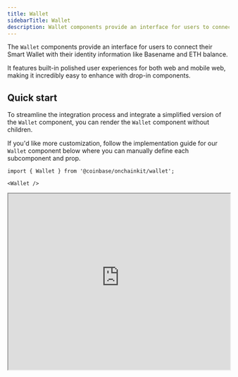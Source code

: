 ```yaml
---
title: Wallet
sidebarTitle: Wallet
description: Wallet components provide an interface for users to connect their Smart Wallet with identity information
---
```


The `Wallet` components provide an interface for users to connect their Smart Wallet with their identity information like Basename and ETH balance.

It features built-in polished user experiences for both web and mobile web, making it incredibly easy to enhance with drop-in components.

## Quick start

To streamline the integration process and integrate a simplified version of the `Wallet` component, you can render the `Wallet` component without children. 

If you'd like more customization, follow the implementation guide for our `Wallet` component below where you can manually define each subcomponent and prop.

```tsx
import { Wallet } from '@coinbase/onchainkit/wallet';

<Wallet />
```

<iframe
  src="https://684b5e62b1ff46bc5bf83966-aijszlfakk.chromatic.com/iframe.html?args=&id=onchainkit-wallet-walletcomponents--base&viewMode=story&dark=true&hero=true"
  width="100%"
  height="400"
/>

## Walkthrough

<Steps>
  <Step title="Set up your wallet connections">
  Kick off your wallet connection setup by configuring the `wagmi` provider.

  And make sure to update the `appName` as that will be displayed to
  the user when they connect their wallet.

  ```tsx
  // @noErrors: 2554
  import { ReactNode } from 'react';
  import { WagmiProvider, createConfig, http } from 'wagmi';
  import { baseSepolia } from 'wagmi/chains';
  import { coinbaseWallet } from 'wagmi/connectors';

  const wagmiConfig = createConfig({
    chains: [baseSepolia],
    connectors: [
      coinbaseWallet({
        appName: 'onchainkit',
      }),
    ],
    ssr: true,
    transports: {
      [baseSepolia.id]: http(),
    },
  });

  function App({ children }: { children: ReactNode }) {
    return <WagmiProvider config={wagmiConfig}>{children}</WagmiProvider>;
  }
  ```

  </Step>
  <Step title="Drop in the <Wallet /> components">
  Experience the magic by simply dropping in the `<Wallet />` component
  and watch it seamlessly come to life.

  Additionally, you can see the [`<Identity>`](/onchainkit/identity/identity) components
  like [`<Avatar>`](/onchainkit/identity/avatar), [`<Name>`](/onchainkit/identity/name),
  and [`<Address>`](/onchainkit/identity/address) are used in a composable way.
  Explore their documentation pages to discover various customization options.

  ```tsx
  import {
    ConnectWallet,
    Wallet,
    WalletDropdown,
    WalletDropdownDisconnect,
  } from '@coinbase/onchainkit/wallet';
  import {
    Address,
    Avatar,
    Name,
    Identity,
  } from '@coinbase/onchainkit/identity';
  import { color } from '@coinbase/onchainkit/theme';

  export function WalletComponents() {
    return (
      <div className="flex justify-end">
        <Wallet>
          <ConnectWallet>
            <Avatar className="h-6 w-6" />
            <Name />
          </ConnectWallet>
          <WalletDropdown>
            <Identity className="px-4 pt-3 pb-2" hasCopyAddressOnClick>
              <Avatar />
              <Name />
              <Address className={color.foregroundMuted} />
            </Identity>
            <WalletDropdownDisconnect />
          </WalletDropdown>
        </Wallet>
      </div>
    );
  }
  ```

  <iframe
    src="https://684b5e62b1ff46bc5bf83966-aijszlfakk.chromatic.com/iframe.html?args=&id=onchainkit-wallet-walletcomponents--with-identity-and-disconnect&viewMode=story&dark=true&hero=true"
    width="100%"
    height="400"
  />
  {/* <WalletComponents>
    <Wallet>
      <ConnectWallet>
        <Avatar className="h-6 w-6" />
        <Name />
      </ConnectWallet>
      <WalletDropdown>
        <Identity className="px-4 pt-3 pb-2" hasCopyAddressOnClick>
          <Avatar />
          <Name />
          <Address className={color.foregroundMuted} />
        </Identity>
        <WalletDropdownDisconnect />
      </WalletDropdown>
    </Wallet>
  </WalletComponents> */}

  </Step>
  <Step title="Drop in pre-made wallet components">
  Expand the user experience with pre-made components like [`<WalletDropdownLink>`](/onchainkit/wallet/wallet-dropdown-link),
  [`<WalletDropdownBasename>`](/onchainkit/wallet/wallet-dropdown-basename),
  [`<WalletDropdownFundLink>`](/onchainkit/wallet/wallet-dropdown-fund-link),
  or `<EthBalance>`, to help you build a seamless wallet experience for your users.

  The `<WalletDropdownLink>` is highly versatile and will likely be your go-to choice
  for adding more links to the dropdown, connecting your users to various pages of your onchain app.

  ```tsx
  import {
    ConnectWallet,
    Wallet,
    WalletDropdown,
    WalletDropdownBasename, // [!code focus]
    WalletDropdownFundLink, // [!code focus]
    WalletDropdownLink, // [!code focus]
    WalletDropdownDisconnect,
  } from '@coinbase/onchainkit/wallet';
  import {
    Address,
    Avatar,
    Name,
    Identity,
    EthBalance, // [!code focus]
  } from '@coinbase/onchainkit/identity';

  // omitted for brevity

  <Wallet>
    <ConnectWallet>
      <Avatar className="h-6 w-6" />
      <Name />
    </ConnectWallet>
    <WalletDropdown>
      <Identity
        className="px-4 pt-3 pb-2"
        hasCopyAddressOnClick
      >
        <Avatar />
        <Name />
        <Address />
        <EthBalance />
      </Identity>
      <WalletDropdownBasename />
      <WalletDropdownLink
        icon="wallet"
        href="https://keys.coinbase.com"
      >
        Wallet
      </WalletDropdownLink>
      <WalletDropdownFundLink />
      <WalletDropdownDisconnect />
    </WalletDropdown>
  </Wallet>
  ```

  <iframe
    src="https://684b5e62b1ff46bc5bf83966-aijszlfakk.chromatic.com/iframe.html?args=&id=onchainkit-wallet-walletcomponents--full-dropdown&viewMode=story&dark=true&hero=true"
    width="100%"
    height="600"
  />
  {/* <WalletComponents>
    <Wallet>
      <ConnectWallet>
        <Avatar className="h-6 w-6" />
        <Name />
      </ConnectWallet>
      <WalletDropdown>
        <Identity className="px-4 pt-3 pb-2" hasCopyAddressOnClick>
          <Avatar />
          <Name />
          <Address className={color.foregroundMuted} />
          <EthBalance />
        </Identity>
        <WalletDropdownBasename />
        <WalletDropdownLink
          icon="wallet"
          href="https://keys.coinbase.com"
        >
          Wallet
        </WalletDropdownLink>
        <WalletDropdownFundLink />
        <WalletDropdownDisconnect />
      </WalletDropdown>
    </Wallet>
  </WalletComponents> */}

  </Step>
</Steps>

## Customize Connect button text and style

Each OnchainKit component offers the flexibility to customize `className`
and adjust the style of the React components it represents.

Customize the connect wallet text by using the `disconnectedLabel` prop on the `<ConnectWallet />` component.

### Advanced customization with render props

For complete control over the ConnectWallet button rendering, use the `render` prop. This allows you to implement custom UI while maintaining all the wallet functionality:

```tsx
import { ConnectWallet } from '@coinbase/onchainkit/wallet';

<ConnectWallet
  render={({ label, onClick, status, isLoading }) => (
    <button 
      onClick={onClick}
      className="my-custom-button-class"
      disabled={isLoading}
    >
      {status === 'disconnected' ? 'Connect Your Wallet' : label}
    </button>
  )}
/>
```

```tsx
import {
  ConnectWallet,
  Wallet,
  WalletDropdown,
  WalletDropdownLink,
  WalletDropdownDisconnect,
} from '@coinbase/onchainkit/wallet';
import {
  Address,
  Avatar,
  Name,
  Identity,
  EthBalance,
} from '@coinbase/onchainkit/identity';
import { color } from '@coinbase/onchainkit/theme';
// ---cut-before---
// omitted for brevity

<Wallet>
  <ConnectWallet className='bg-blue-800' disconnectedLabel='Log In'>
    <Avatar className="h-6 w-6" />
    <Name className='text-white' />
  </ConnectWallet>
  <WalletDropdown>
    <Identity
      className="px-4 pt-3 pb-2 hover:bg-blue-200"
      hasCopyAddressOnClick
    >
      <Avatar />
      <Name />
      <Address />
      <EthBalance />
    </Identity>
    <WalletDropdownLink
      className='hover:bg-blue-200'
      icon="wallet"
      href="https://keys.coinbase.com"
    >
      Wallet
    </WalletDropdownLink>
    <WalletDropdownDisconnect className='hover:bg-blue-200' />
  </WalletDropdown>
</Wallet>
```

<iframe
  src="https://684b5e62b1ff46bc5bf83966-aijszlfakk.chromatic.com/iframe.html?args=&id=onchainkit-wallet-walletcomponents--custom-styling&viewMode=story&dark=true&hero=true"
  width="100%"
  height="400"
/>

## Example usage

### Usage with Sign In With Ethereum (SIWE)

To use [Sign In With Ethereum (SIWE)](https://docs.login.xyz/general-information/siwe-overview) with OnchainKit, you can use the `onConnect` prop in the `<ConnectWallet />` component. This will trigger the SIWE prompt when the user connects their wallet.

```tsx
import { ConnectWallet } from '@coinbase/onchainkit/wallet';
import { base } from 'wagmi/chains';
import { createSiweMessage } from 'viem/siwe'
import { useSignMessage } from 'wagmi';

const message = createSiweMessage({
  address: '0xA0Cf798816D4b9b9866b5330EEa46a18382f251e',
  chainId: base.id,
  domain: 'example.com',
  nonce: 'foobarbaz',
  uri: 'https://example.com/path',
  version: '1',
})

export function WalletComponents() {
  const { signMessage } = useSignMessage();

  return (
    <ConnectWallet onConnect={() => {signMessage({ message })}} />
  );
}

```

## Components

The components are designed to work together hierarchically. For each component, ensure the following:

- `<Wallet />` - Serves as the main container for all wallet-related components.
- `<ConnectWallet />` - Handles the wallet connection process. Place child components inside to customize the connect button appearance.
- `<AppWithWalletModal />` - Enables a wallet aggregation experience.
- `<WalletDropdown />` - Contains additional wallet information and options. Place inside the `<Wallet />` component.
- `<Identity />` - Displays user identity information. Place inside `<WalletDropdown />` for a complete profile view.
- `<WalletDropdownBasename />` - Displays the user's Basename within the dropdown.
- `<WalletDropdownLink />` - Creates a custom link within the dropdown. Use the `icon` prop to add an icon, and `href` to specify the destination.
- `<WalletDropdownDisconnect />` - Provides a disconnect option within the dropdown.

Additional components for customizing the wallet interface include:

- `<Avatar />` - Displays the user's avatar image.
- `<Name />` - Shows the user's name or ENS.
- `<Badge />` - Can be used to display additional user status or information.
- `<Address />` - Shows the user's wallet address.
- `<EthBalance />` - Displays the user's ETH balance.

The Wallet component automatically handles the wallet connection state and updates the UI accordingly.
You need to wrap your application or relevant part of it with these components
to provide a complete wallet interaction experience.

## Component Props

### WalletProps

```ts
type WalletProps = {
  children?: React.ReactNode;
  isSponsored?: boolean; // Whether to sponsor transactions for Send feature of advanced wallet implementation
  className?: string;
} & (
  | { draggable?: true; draggableStartingPosition?: { x: number; y: number } }
  | { draggable?: false; draggableStartingPosition?: never }
);
```

### ConnectWalletProps

```ts
type ConnectWalletProps = {
  children?: ReactNode; // Children can be utilized to display customized content when the wallet is connected
  className?: string; // Optional className override for button element
  onConnect?: () => void; // Optional callback function to execute when the wallet is connected
  disconnectedLabel?: ReactNode; // Optional disconnected display override
  render?: ({
    label,
    onClick,
    context,
    status,
    isLoading,
  }: {
    label: ReactNode;
    onClick: () => void;
    context: WalletContextType;
    status: 'disconnected' | 'connecting' | 'connected';
    isLoading: boolean;
  }) => ReactNode; // Custom render function for complete control of button rendering
};
```

### WalletDropdownProps

```ts
type WalletDropdownProps = {
  children?: React.ReactNode;
  className?: string; // Optional className override for top div element
  classNames?: {
    container?: string;
    qr?: WalletAdvancedQrReceiveProps['classNames'];
    swap?: WalletAdvancedSwapProps['classNames'];
  };
  swappableTokens?: Token[];
};
```

### WalletDropdownBasenameProps

```ts
type WalletDropdownBasenameProps = {
  className?: string; // Optional className override for the element
};
```

### WalletDropdownDisconnectProps

```ts
type WalletDropdownDisconnectProps = {
  className?: string; // Optional className override for the element
  text?: string; // Optional text override for the button
};
```

### WalletDropdownLinkProps

```ts
type WalletDropdownLinkProps = {
  children: string;
  className?: string; // Optional className override for the element
  href: string;
  icon?: 'wallet' | ReactNode;
  rel?: string;
  target?: string;
};
```
